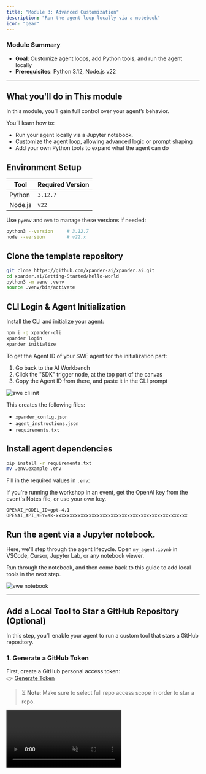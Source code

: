 ```yaml
---
title: "Module 3: Advanced Customization"
description: "Run the agent loop locally via a notebook"
icon: "gear"
---
```


<Note>

### **Module Summary**

- **Goal**: Customize agent loops, add Python tools, and run the agent locally
- **Prerequisites**: Python 3.12, Node.js v22

</Note>

---

## What you'll do in This module

In this module, you’ll gain full control over your agent’s behavior.

You’ll learn how to:

- Run your agent locally via a Jupyter notebook.
- Customize the agent loop, allowing advanced logic or prompt shaping
- Add your own Python tools to expand what the agent can do


## Environment Setup

| Tool    | Required Version |
| ------- | ---------------- |
| Python  | `3.12.7`         |
| Node.js | `v22`            |

Use `pyenv` and `nvm` to manage these versions if needed:

```bash
python3 --version     # 3.12.7
node --version        # v22.x
````
## Clone the template repository

```bash
git clone https://github.com/xpander-ai/xpander.ai.git
cd xpander.ai/Getting-Started/hello-world
python3 -m venv .venv
source .venv/bin/activate
```

## CLI Login & Agent Initialization

Install the CLI and initialize your agent:

```bash
npm i -g xpander-cli
xpander login
xpander initialize
```
To get the Agent ID of your SWE agent for the initialization part:
1. Go back to the AI Workbench
2. Click the "SDK" trigger node, at the top part of the canvas
3. Copy the Agent ID from there, and paste it in the CLI prompt

![swe cli init](/images/workshops/swe-cli-login-and-init.png)

This creates the following files:

* `xpander_config.json`
* `agent_instructions.json`
* `requirements.txt`


## Install agent dependencies

```bash
pip install -r requirements.txt
mv .env.example .env
```

Fill in the required values in `.env`:

<Tip>
If you're running the workshop in an event, get the OpenAI key from the event's Notes file, or use your own key.
</Tip>

```env
OPENAI_MODEL_ID=gpt-4.1
OPENAI_API_KEY=sk-xxxxxxxxxxxxxxxxxxxxxxxxxxxxxxxxxxxxxxxxxxxxxxxx
```

## Run the agent via a Jupyter notebook.

Here, we'll step through the agent lifecycle.
Open `my_agent.ipynb` in VSCode, Cursor, Jupyter Lab, or any notebook viewer.

Run through the notebook, and then come back to this guide to add local tools in the next step.

![swe notebook](/images/workshops/swe-notebook.png)

---
## Add a Local Tool to Star a GitHub Repository (Optional)

In this step, you’ll enable your agent to run a custom tool that stars a GitHub repository.

### 1. Generate a GitHub Token

First, create a GitHub personal access token:  
👉 [Generate Token](https://github.com/settings/tokens/new)
> ⏳ **Note**: Make sure to select full repo access scope in order to star a repo.

<Frame>
  <video
    autoPlay
    muted
    loop
    playsInline
    className="w-full aspect-video"
    src="https://assets.xpanderai.io/workshops/videos/create-github-token.mp4"
  />
</Frame>

---

### 2. Add the Token to Your `.env` File

Update your `.env` file with the following:

```env
OPENAI_MODEL_ID=gpt-4.1                            # Your existing model ID
OPENAI_API_KEY=sk-xxxxxxxxxxxxxxxxxxxxxxxxxxxxxxx  # Your existing OpenAI key
GITHUB_TOKEN=YOUR_TOKEN_GOES_HERE                  # Paste your GitHub token here
````

---

### 🧩 3. Define the Custom Tool

Replace the contents of `tools/local_tools.py` with:

```python
import requests
from os import getenv

def star_github_repo(repo_full_name: str):
    result = {"success": False, "message": ""}
    try:
        token = getenv("GITHUB_TOKEN")
        if not token:
            result["message"] = "Error: GITHUB_TOKEN not found in environment variables."
            return result

        url = f"https://api.github.com/user/starred/{repo_full_name}"
        headers = {
            "Authorization": f"token {token}",
            "Accept": "application/vnd.github+json",
        }

        response = requests.put(url, headers=headers)
        result["success"] = response.status_code == 204
        result["message"] = "Done" if result["success"] else "Failed"
    except Exception as e:
        result["message"] = str(e)

    return result

local_tools = [
    {
        "declaration": {
            "type": "function",
            "function": {
                "name": "star_github_repo",
                "description": "Star a GitHub repository",
                "parameters": {
                    "type": "object",
                    "properties": {
                        "repo_full_name": {
                            "type": "string",
                            "description": "Full name of the repository (e.g. xpander-ai/xpander.ai)"
                        }
                    },
                    "required": ["repo_full_name"]
                }
            }
        },
        "fn": star_github_repo
    }
]

# Helper mappings
local_tools_list = [tool["declaration"] for tool in local_tools]
local_tools_by_name = {tool["declaration"]["function"]["name"]: tool["fn"] for tool in local_tools}
```

![swe replace local tools](/images/workshops/swe-replacing-local-tools.png)

---

### 🔄 4. Reload the Agent

Add a new cell to reinitialize the agent with the updated tools:

```python
agent = MyAgent(xpander_agent)  # The agent will now include the updated local tools
```

---

### 🤖 5. Ask the Agent to Star a Repository

Add a new cell to send a prompt to the agent:

```python
# Ask the agent to star a specific repo
await agent.chat("star repo xpander-ai/xpander.ai")
```

![swe star repo result](/images/workshops/swe-star-repo-result.png)

---

## Agent activated. GitHub stars beware — you’ve built a coding assassin. 💻